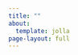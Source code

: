 ```yaml
---
title: ""
about:
  template: jolla
page-layout: full
---
```


<html lang="en">
<head>
    <meta charset="UTF-8">
    <meta name="viewport" content="width=device-width, initial-scale=1.0">
    <title>About</title>
    <script async src="https://pagead2.googlesyndication.com/pagead/js/adsbygoogle.js?client=ca-pub-6141054186060402"
     crossorigin="anonymous"></script>
    <script src="https://cdn.tailwindcss.com"></script>
    <script src="https://cdnjs.cloudflare.com/ajax/libs/react/17.0.2/umd/react.development.js"></script>
    <script src="https://cdnjs.cloudflare.com/ajax/libs/react-dom/17.0.2/umd/react-dom.development.js"></script>
    <script src="https://unpkg.com/babel-standalone@6/babel.min.js"></script>
</head>
<body class="bg-[#FFF4F1] text-[#4A1E11]">
    <div class="container mx-auto px-4 py-6 sm:py-12" id="root"></div>

    <script type="text/babel">
    const ProgressBar = ({ language, percentage }) => {
        const colorMap = {
            'R': 'bg-[#E25822]',
            'Python': 'bg-[#F27B50]',
            'TypeScript': 'bg-[#FF6347]',
            'SQL': 'bg-[#FF4500]',
            'NoSQL': 'bg-[#FF7F50]',
            'KQL': 'bg-[#FF6347]',
            'React.js': 'bg-[#FF8C69]',
            'Scikit-Learn': 'bg-[#E25822]',
            'TensorFlow': 'bg-[#F27B50]',
            'Elastic Search': 'bg-[#FF4500]',
            'Azure Search Ai': 'bg-[#FF6347]',
            'Cosmos DB': 'bg-[#FF8C69]',
            'SPSS Modeler': 'bg-[#E25822]',
            'Orange': 'bg-[#F27B50]',
        };

        return (
            <div className="mb-2">
                <div className="flex justify-between text-xs sm:text-sm mb-1">
                    <span>{language}</span>
                    <span>{percentage}%</span>
                </div>
                <div className="w-full bg-gray-200 rounded-full h-2.5">
                    <div 
                        className={`${colorMap[language]} h-2.5 rounded-full`} 
                        style={{width: `${percentage}%`}}
                    ></div>
                </div>
            </div>
        );
    };

    const App = () => {
        const [showMoreAbout, setShowMoreAbout] = React.useState(false);

        return (
            <div className="max-w-4xl mx-auto space-y-6 p-4">
                <div className="grid grid-cols-1 md:grid-cols-2 gap-6">
                    {/* Welcome Card */}
                    <div className="bg-[#F8F9FA] text-black p-6 rounded-lg shadow-lg">
                        <h2 className="text-2xl font-bold mb-4">Welcome!</h2>
                        <p>This space started as my personal notebook. But, in time, it has turned out to be my blog where I share ideas, tutorials, and projects using R to tackle educational challenges.</p>
                        <p>I'm passionate about combining Data Science, Psychometrics, and Data Analytics with the fascinating field of Educational Assessment.</p>
                        <p>Always feel free to contact me about any feedback, questions, or maybe just to say “hi”.</p>
                    </div>

                    {/* Content Description Card */}
                    <div className="bg-[#F8F9FA] text-black p-6 rounded-lg shadow-lg">
                        <h2 className="text-2xl font-bold mb-4">What You Will Find Here</h2>
                        <ul className="list-disc list-inside space-y-2">
                            <li>R programming for data analysis and visualization</li>
                            <li>Psychometrics and educational assessment techniques</li>
                            <li>Machine learning and AI applications in education</li>
                            <li>Explorations of NLP and LLMs in educational research</li>
                            <li>Several applications that I developed for fun and learning</li>
                        </ul>
                    </div>
                </div>

                {/* More About Me Button */}
                {!showMoreAbout && (
                    <div className="text-center">
                        <button 
                            onClick={() => setShowMoreAbout(true)}
                            className="bg-[#E25822] hover:bg-[#FF4500] text-white font-bold py-2 px-4 rounded-full transition duration-300 text-sm sm:text-base"
                        >
                            More About Me
                        </button>
                    </div>
                )}

                {/* More About Me Card */}
                {showMoreAbout && (
                    <div className="space-y-6">
                        <div className="bg-[#F8F9FA] text-black p-6 rounded-lg shadow-lg">
                            <h3 className="text-xl font-bold mb-3">Educational Background</h3>
                            <ul className="space-y-2">
                                <li>
                                    <strong>Ph.D. Candidate</strong><br />
                                    Gazi University, Department of Educational Assessment and Evaluation (2022-ongoing)
                                </li>
                                <li>
                                    <strong>Master's Degree</strong><br />
                                    Ankara University, Assessment and Evaluation in Education (2016-2020)
                                </li>
                                <li>
                                    <strong>Bachelor's Degree</strong><br />
                                    Gazi University, Foreign Language Education (2008-2014)
                                </li>
                            </ul>
                        </div>

                        <div className="bg-[#F8F9FA] text-black p-6 rounded-lg shadow-lg">
                            <h3 className="text-xl font-bold mb-3">My Interests</h3>
                            <p>I am passionate about learning and exploring new ideas in the fields of Data Science, Psychometrics, Data Analytics, and Educational Assessment. My current research interest is mostly on NLP, ML, AES, AI, and LLMs.</p>
                        </div>

                        <div className="bg-[#F8F9FA] text-black p-6 rounded-lg shadow-lg">
                            <h3 className="text-xl font-bold mb-3">1000-Hour Challenge</h3>
                            <p className="mb-4">I'm tracking my mastery in languages and tools with a goal of reaching 1000 hours in each.</p> 
                            <p>Here's my current progress:</p>
                            <div className="space-y-2">
                                <ProgressBar language="R" percentage={100} />
                                <ProgressBar language="Python" percentage={100} />
                                <ProgressBar language="Scikit-Learn" percentage={40} />
                                <ProgressBar language="TensorFlow" percentage={50} />
                                <ProgressBar language="TypeScript" percentage={100} />
                                <ProgressBar language="SQL" percentage={100} />
                                <ProgressBar language="NoSQL" percentage={50} />
                                <ProgressBar language="KQL" percentage={80} />
                                <ProgressBar language="React.js" percentage={20} />
                                <ProgressBar language="Elastic Search" percentage={10} />
                                <ProgressBar language="Azure Search Ai" percentage={40} />
                                <ProgressBar language="Cosmos DB" percentage={80} />
                                <ProgressBar language="SPSS Modeler" percentage={35} />
                                <ProgressBar language="Orange" percentage={1} />
                            </div>
                        </div>
                    </div>
                )}
            </div>
        );
    };

    ReactDOM.render(<App />, document.getElementById('root'));
    </script>
</body>
</html>